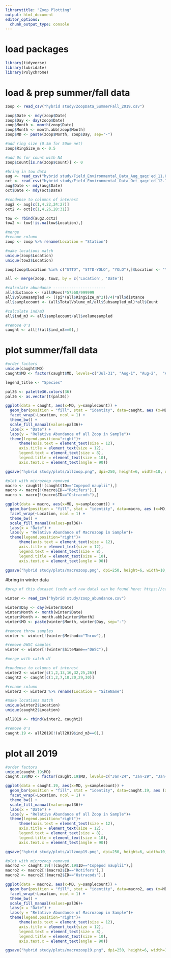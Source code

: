 ```yaml
---
librarytitle: "Zoop Plotting"
output: html_document
editor_options: 
  chunk_output_type: console
---
```

# load packages
```r
library(tidyverse)
library(lubridate)
library(Polychrome)
```

# load & prep summer/fall data
```r
zoop <- read_csv("hybrid study/ZoopData_SummerFall_2019.csv")

zoop$Date <- mdy(zoop$Date)
zoop$Day <- day(zoop$Date)
zoop$Month <- month(zoop$Date)
zoop$Month <- month.abb[zoop$Month]
zoop$MD <- paste(zoop$Month, zoop$Day, sep="-")

#add ring size (0.5m for 50um net)
zoop$RingSize_m <- 0.5

#add 0s for count with NA
zoop$Count[is.na(zoop$Count)] <- 0

#bring in tow data
aug <- read_csv("hybrid study/Field_Environmental_Data_Aug_qaqc'ed_11.04.20.csv")
oct <- read_csv("hybrid study/Field_Environmental_Data_Oct_qaqc'ed_12.11.20.csv")
aug$Date <- mdy(aug$Date)
oct$Date <- mdy(oct$Date)

#condense to columns of interest
aug2 <- aug[c(1,4,22,24:27)]
oct2 <- oct[c(1,4,26,28:31)]

tow <- rbind(aug2,oct2)
tow2 <- tow[!is.na(tow$Location),]

#merge
#rename column
zoop <- zoop %>% rename(Location = "Station")

#make locations match
unique(zoop$Location)
unique(tow2$Location)

zoop[zoop$Location %in% c("STTD", "STTD-YOLO", "YOLO"),]$Location <- "Yolo"

all <- merge(zoop, tow2, by = c('Location', 'Date'))

#calculate abundance -----------------------
all$distance <- (all$Revs)*57560/999999
all$volumesampled <- ((pi*(all$RingSize_m^2))/4)*all$distance
all$samplecount <- (all$TotalVolume_ml/all$Subsampled_ml)*all$Count

#calculate ind/m3
all$ind_m3 <- all$samplecount/all$volumesampled

#remove 0's
caught <- all[!(all$ind_m3==0),]
```
# plot summer/fall data
```r
#order factors
unique(caught$MD)
caught$MD <- factor(caught$MD, levels=c("Jul-31", "Aug-1", "Aug-2",  "Aug-5", "Aug-6", "Aug-8",  "Aug-12", "Aug-15", "Aug-19", "Aug-22", "Aug-26", "Oct-10", "Oct-11", "Oct-15", "Oct-16", "Oct-18", "Oct-21", "Oct-25", "Oct-28", "Nov-4"))

legend_title <- "Species"

pal36 <- palette36.colors(36)
pal36 <- as.vector(t(pal36))

ggplot(data = caught, aes(x=MD, y=samplecount)) +
  geom_bar(position = "fill", stat = "identity", data=caught, aes (x=MD, y=samplecount, fill=ID), colour="black", width = .5) +
  facet_wrap(~Location, ncol = 1) +
  theme_bw() + 
  scale_fill_manual(values=pal36)+
  labs(x = "Date") +
  labs(y = "Relative Abundance of all Zoop in Sample")+
  theme(legend.position="right")+
      theme(axis.text = element_text(size = 12),
      axis.title = element_text(size = 12),
      legend.text = element_text(size = 8),
      legend.title = element_text(size = 10),
      axis.text.x = element_text(angle = 90))

ggsave("hybrid study/plots/allzoop.png", dpi=250, height=6, width=10, units="in")

#plot with microzoop removed
macro <- caught[!(caught$ID=="Copepod nauplii"),]
macro <- macro[!(macro$ID=="Rotifers"),]
macro <- macro[!(macro$ID=="Ostracods"),]

ggplot(data = macro, aes(x=MD, y=samplecount)) +
  geom_bar(position = "fill", stat = "identity", data=macro, aes (x=MD, y=samplecount, fill=ID), colour="black", width = .5) +
  facet_wrap(~Location, ncol = 1) +
  theme_bw() + 
  scale_fill_manual(values=pal36)+
  labs(x = "Date") +
  labs(y = "Relative Abundance of Macrozoop in Sample")+
  theme(legend.position="right")+
      theme(axis.text = element_text(size = 12),
      axis.title = element_text(size = 12),
      legend.text = element_text(size = 8),
      legend.title = element_text(size = 10),
      axis.text.x = element_text(angle = 90))

ggsave("hybrid study/plots/macrozoop.png", dpi=250, height=6, width=10, units="in")
```
#bring in winter data
```r
#prep of this dataset (code and raw data) can be found here: https://cawater.sharepoint.com/:f:/r/sites/dwrdoc-aes/Shared%20Documents/Delta%20Smelt%20Enclosure%20Study/Analysis/Zooplankton/Zoop%2719?csf=1&web=1&e=YhKzMy

winter <- read_csv("hybrid study/zoop_abundance.csv")

winter$Day <- day(winter$Date)
winter$Month <- month(winter$Date)
winter$Month <- month.abb[winter$Month]
winter$MD <- paste(winter$Month, winter$Day, sep="-")

#remove throw samples
winter <- winter[!(winter$Method=="Throw"),]

#remove DWSC samples
winter <- winter[!(winter$SiteName=="DWSC"),]

#merge with catch df

#condense to columns of interest
winter2 <- winter[c(1,2,13,16,32,25,26)]
caught2 <- caught[c(1,2,7,10,20,29,30)]

#rename column
winter2 <- winter2 %>% rename(Location = "SiteName")

#make locations match
unique(winter2$Location)
unique(caught2$Location)

all2019 <- rbind(winter2, caught2)

#remove 0's
caught.19 <- all2019[!(all2019$ind_m3==0),]
```
# plot all 2019
```r
#order factors
unique(caught.19$MD)
caught.19$MD <- factor(caught.19$MD, levels=c("Jan-24", "Jan-29", "Jan-31", "Feb-6", "Feb-8", "Feb-12", "Feb-15", "Feb-22", "Jul-31", "Aug-1", "Aug-2",  "Aug-5", "Aug-6", "Aug-8",  "Aug-12", "Aug-15", "Aug-19", "Aug-22", "Aug-26", "Oct-10", "Oct-11", "Oct-15", "Oct-16", "Oct-18", "Oct-21", "Oct-25", "Oct-28", "Nov-4"))

ggplot(data = caught.19, aes(x=MD, y=samplecount)) +
  geom_bar(position = "fill", stat = "identity", data=caught.19, aes (x=MD, y=samplecount, fill=ID), colour="black", width = .5) +
  facet_wrap(~Location, ncol = 1) +
  theme_bw() + 
  scale_fill_manual(values=pal36)+
  labs(x = "Date") +
  labs(y = "Relative Abundance of all Zoop in Sample")+
  theme(legend.position="right")+
      theme(axis.text = element_text(size = 12),
      axis.title = element_text(size = 12),
      legend.text = element_text(size = 8),
      legend.title = element_text(size = 10),
      axis.text.x = element_text(angle = 90))

ggsave("hybrid study/plots/allzoop19.png", dpi=250, height=6, width=10, units="in")

#plot with microzoop removed
macro2 <- caught.19[!(caught.19$ID=="Copepod nauplii"),]
macro2 <- macro2[!(macro2$ID=="Rotifers"),]
macro2 <- macro2[!(macro2$ID=="Ostracods"),]

ggplot(data = macro2, aes(x=MD, y=samplecount)) +
  geom_bar(position = "fill", stat = "identity", data=macro2, aes (x=MD, y=samplecount, fill=ID), colour="black", width = .5) +
  facet_wrap(~Location, ncol = 1) +
  theme_bw() + 
  scale_fill_manual(values=pal36)+
  labs(x = "Date") +
  labs(y = "Relative Abundance of Macrozoop in Sample")+
  theme(legend.position="right")+
      theme(axis.text = element_text(size = 12),
      axis.title = element_text(size = 12),
      legend.text = element_text(size = 8),
      legend.title = element_text(size = 10),
      axis.text.x = element_text(angle = 90))

ggsave("hybrid study/plots/macrozoop19.png", dpi=250, height=6, width=10, units="in")
```